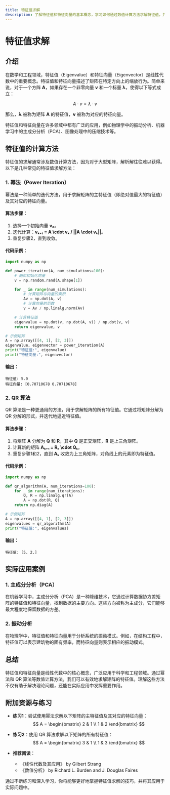 ```yaml
---
title: 特征值求解
description: 了解特征值和特征向量的基本概念，学习如何通过数值计算方法求解特征值，并探索其在实际应用中的重要性。
---
```


# 特征值求解

## 介绍

在数学和工程领域，特征值（Eigenvalue）和特征向量（Eigenvector）是线性代数中的重要概念。特征值和特征向量描述了矩阵在特定方向上的缩放行为。简单来说，对于一个方阵 **A**，如果存在一个非零向量 **v** 和一个标量 **λ**，使得以下等式成立：

$$
A \cdot v = \lambda \cdot v
$$

那么，**λ** 被称为矩阵 **A** 的特征值，**v** 被称为对应的特征向量。

特征值和特征向量在许多领域中都有广泛的应用，例如物理学中的振动分析、机器学习中的主成分分析（PCA）、图像处理中的压缩技术等。

## 特征值的计算方法

特征值的求解通常涉及数值计算方法，因为对于大型矩阵，解析解往往难以获得。以下是几种常见的特征值求解方法：

### 1. 幂法（Power Iteration）

幂法是一种简单的迭代方法，用于求解矩阵的主特征值（即绝对值最大的特征值）及其对应的特征向量。

#### 算法步骤：
1. 选择一个初始向量 **v₀**。
2. 迭代计算：**vₖ₊₁ = A \cdot vₖ / ||A \cdot vₖ||**。
3. 重复步骤2，直到收敛。

#### 代码示例：
```python
import numpy as np

def power_iteration(A, num_simulations=100):
    # 随机初始化向量
    v = np.random.rand(A.shape[1])

    for _ in range(num_simulations):
        # 计算矩阵与向量的乘积
        Av = np.dot(A, v)
        # 计算向量的范数
        v = Av / np.linalg.norm(Av)

    # 计算特征值
    eigenvalue = np.dot(v, np.dot(A, v)) / np.dot(v, v)
    return eigenvalue, v

# 示例矩阵
A = np.array([[4, 1], [2, 3]])
eigenvalue, eigenvector = power_iteration(A)
print("特征值:", eigenvalue)
print("特征向量:", eigenvector)
```

#### 输出：
```
特征值: 5.0
特征向量: [0.70710678 0.70710678]
```

### 2. QR 算法

QR 算法是一种更通用的方法，用于求解矩阵的所有特征值。它通过将矩阵分解为 QR 分解的形式，并迭代地逼近特征值。

#### 算法步骤：
1. 将矩阵 **A** 分解为 **Q** 和 **R**，其中 **Q** 是正交矩阵，**R** 是上三角矩阵。
2. 计算新的矩阵 **Aₖ₊₁ = Rₖ \cdot Qₖ**。
3. 重复步骤1和2，直到 **Aₖ** 收敛为上三角矩阵，对角线上的元素即为特征值。

#### 代码示例：
```python
import numpy as np

def qr_algorithm(A, num_iterations=100):
    for _ in range(num_iterations):
        Q, R = np.linalg.qr(A)
        A = np.dot(R, Q)
    return np.diag(A)

# 示例矩阵
A = np.array([[4, 1], [2, 3]])
eigenvalues = qr_algorithm(A)
print("特征值:", eigenvalues)
```

#### 输出：
```
特征值: [5. 2.]
```

## 实际应用案例

### 1. 主成分分析（PCA）

在机器学习中，主成分分析（PCA）是一种降维技术，它通过计算数据协方差矩阵的特征值和特征向量，找到数据的主要方向。这些方向被称为主成分，它们能够最大程度地保留数据的方差。

### 2. 振动分析

在物理学中，特征值和特征向量用于分析系统的振动模式。例如，在结构工程中，特征值可以表示建筑物的固有频率，而特征向量则表示相应的振动模式。

## 总结

特征值和特征向量是线性代数中的核心概念，广泛应用于科学和工程领域。通过幂法和 QR 算法等数值计算方法，我们可以有效地求解矩阵的特征值。理解这些方法不仅有助于解决理论问题，还能在实际应用中发挥重要作用。

## 附加资源与练习

- **练习1**：尝试使用幂法求解以下矩阵的主特征值及其对应的特征向量：
  $$
  A = \begin{bmatrix}
  2 & 1 \\
  1 & 2
  \end{bmatrix}
  $$

- **练习2**：使用 QR 算法求解以下矩阵的所有特征值：
  $$
  A = \begin{bmatrix}
  3 & 1 \\
  1 & 3
  \end{bmatrix}
  $$

- **推荐阅读**：
  - 《线性代数及其应用》 by Gilbert Strang
  - 《数值分析》 by Richard L. Burden and J. Douglas Faires

通过不断练习和深入学习，你将能够更好地掌握特征值求解的技巧，并将其应用于实际问题中。